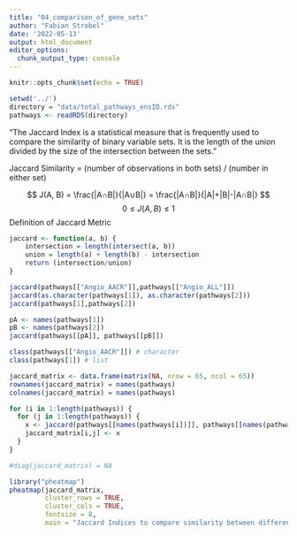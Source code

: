 ```yaml
---
title: "04_comparison_of_gene_sets"
author: "Fabian Strobel"
date: '2022-05-13'
output: html_document
editor_options: 
  chunk_output_type: console
---
```


```r
knitr::opts_chunk$set(echo = TRUE)
```

```r
setwd('../')
directory = "data/total_pathways_ensID.rds"
pathways <- readRDS(directory)
```
"The Jaccard Index is a statistical measure that is frequently used to compare the similarity of binary variable sets. It is the length of the union divided by the size of the intersection between the sets."

Jaccard Similarity = (number of observations in both sets) / (number in either set)

$$
J(A, B) = \frac{|A∩B|}{|A∪B|} = \frac{|A∩B|}{|A|+|B|-|A∩B|}
$$
$$
0 \leq J(A, B) \leq 1
$$
Definition of Jaccard Metric
```r
jaccard <- function(a, b) {
    intersection = length(intersect(a, b))
    union = length(a) + length(b) - intersection
    return (intersection/union)
}
```


```r
jaccard(pathways[["Angio_AACR"]],pathways[["Angio_ALL"]])
jaccard(as.character(pathways[1]), as.character(pathways[2]))
jaccard(pathways[1],pathways[2])

pA <- names(pathways[1])
pB <- names(pathways[2])
jaccard(pathways[[pA]], pathways[[pB]])

class(pathways[["Angio_AACR"]]) # character
class(pathways[1]) # list
```

```r
jaccard_matrix <- data.frame(matrix(NA, nrow = 65, ncol = 65))
rownames(jaccard_matrix) = names(pathways)
colnames(jaccard_matrix) = names(pathways)

for (i in 1:length(pathways)) {
  for (j in 1:length(pathways)) {
    x <- jaccard(pathways[[names(pathways[i])]], pathways[[names(pathways[j])]])
    jaccard_matrix[i,j] <- x
  }
}

#diag(jaccard_matrix) = NA
```

```r
library("pheatmap")
pheatmap(jaccard_matrix, 
         cluster_rows = TRUE, 
         cluster_cols = TRUE,
         fontsize = 8,
         main = "Jaccard Indices to compare similarity between different pathways")
```